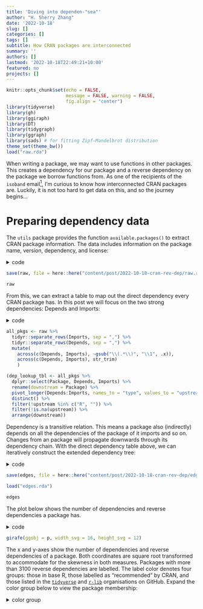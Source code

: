 ```yaml
---
title: 'Diving into dependen-"sea"'
author: "H. Sherry Zhang"
date: '2022-10-18'
slug: []
categories: []
tags: []
subtitle: How CRAN packages are interconnected
summary: ''
authors: []
lastmod: '2022-10-18T22:49:21+10:00'
featured: no
projects: []
---
```


```r
knitr::opts_chunk$set(echo = FALSE, 
                      message = FALSE, warning = FALSE,
                      fig.align = "center")
library(tidyverse)
library(gh)
library(ggiraph)
library(DT)
library(tidygraph)
library(ggraph)
library(sads) # for fitting Zipf–Mandelbrot distribution
theme_set(theme_bw())
load("raw.rda")
```

When writing a package, we may want to use functions in other packages. This creates a dependency for our package and a reverse dependency on the package we borrow functions from. As one of the recipients of the `isoband` email[^1], I'm curious to know how interconnected CRAN packages are. Luckily, it is not too hard to get data on this, and so the journey begins...

[^1]: On 5th Oct, CRAN sent out a massive email to inform 4747 downstream package maintainers of the potential archive of package `isoband` on 2022-10-19.

# Preparing dependency data

The `utils` package provides the function `available.packages()` to extract CRAN package information. The data includes information on the package name, version, dependency, and license:

<details><summary>code</summary>
```r
utils::available.packages() %>% as_tibble()
```
</details>

```r
save(raw, file = here::here("content/post/2022-10-18-cran-rev-dep/raw.rda"))
```

```r
raw
```

From this, we can extract a table to map out the direct dependency every CRAN package has. In this post we will focus on the two strong dependencies: Depends and Imports:

<details><summary>code</summary>

```r
all_pkgs <- raw %>% 
  tidyr::separate_rows(Imports, sep = ",") %>% 
  tidyr::separate_rows(Depends, sep = ",") %>% 
  mutate(
    across(c(Depends, Imports), ~gsub("\\(.*\\)", "\\1", .x)),
    across(c(Depends, Imports), str_trim)
    )

(dep_lookup_tbl <- all_pkgs %>% 
  dplyr::select(Package, Depends, Imports) %>% 
  rename(downstream = Package) %>% 
  pivot_longer(Depends:Imports, names_to = "type", values_to = "upstream") %>% 
  distinct() %>% 
  filter(!upstream %in% c("R", "")) %>% 
  filter(!is.na(upstream)) %>% 
  arrange(downstream))
```

</details>

```r
all_pkgs <- raw %>% 
  tidyr::separate_rows(Imports, sep = ",") %>% 
  tidyr::separate_rows(Depends, sep = ",") %>% 
  mutate(
    across(c(Depends, Imports), ~gsub("\\(.*\\)", "\\1", .x)),
    across(c(Depends, Imports), str_trim)
    )

(dep_lookup_tbl <- all_pkgs %>% 
  dplyr::select(Package, Depends, Imports) %>% 
  rename(downstream = Package) %>% 
  pivot_longer(Depends:Imports, names_to = "type", values_to = "upstream") %>% 
  distinct() %>% 
  filter(!upstream %in% c("R", "")) %>% 
  filter(!is.na(upstream)) %>% 
  arrange(downstream))
```

Dependency is a transitive relation. This means a package also (indirectly) depends on all the dependencies of the package of it imports and so on. Changes from an package will propagate downwards through its dependency chain. With the direct dependency table above, we can iteratively construct the extended dependency tree:

<details><summary>code</summary>
```r
find_all_deps <- function(upstream, data){
  print(upstream)
  dt <- tibble()
  dt2 <- data
  i <- 1
  while(nrow(dt2) > nrow(dt)){
    print(i)
    dt <- dt2
    n <- paste0("upstream", i) 
    dt2 <- dt %>% 
      rename(upstream = downstream) %>% 
      left_join(dep_lookup_tbl %>% select(-type), by = "upstream") %>% 
      rename(!!quo_name(n) := upstream)
    i <- i + 1
  }
  
  dep <- dt2 %>%
    pivot_longer(
      cols = c(contains("upstream"),  "downstream"),
      names_to = "dump", values_to = "downstream") %>%
    distinct(downstream) %>%
    filter(!is.na(downstream)) %>%
    mutate(downstream = sort(downstream))
  return(dep)
}

dep_all <- dep_lookup_tbl %>% 
  arrange(-desc(upstream)) %>% 
  nest(direct_deps = -upstream) %>% 
  mutate(all_deps = map2(upstream, direct_deps, find_all_deps))

(edges <- dep_all %>% 
    select(-direct_deps) %>% 
    unnest(all_deps) %>% 
    filter(!is.na(upstream), !is.na(downstream)))
```
</details>

```r
save(edges, file = here::here("content/post/2022-10-18-cran-rev-dep/edges.rda"))
```

```r
load("edges.rda")
```

```r
edges
```

The plot below shows the number of dependencies and reverse dependencies a package has.

<details><summary>code</summary>
```r
nodes <- tibble(id = unique(c(edges$upstream, edges$downstream))) %>% 
  left_join(edges %>% count(upstream, name = "n_revdep"), by = c("id" = "upstream")) %>% 
  left_join(edges %>% count(downstream, name = "n_dep"), by = c("id" = "downstream")) %>% 
  filter(!is.na(id)) %>% 
  mutate(n_revdep = ifelse(is.na(n_revdep), 0, n_revdep),
         n_dep = ifelse(is.na(n_dep), 0, n_dep))

################################################################
# deriving color categories
recommended <- raw %>% filter(Priority == "recommended") %>% pull(Package)

base <- c("base", "compiler", "datasets", "grDevices", "graphics", "grid", "methods", "parallel", "splines", "stats", "stats4", "tcltk", "tools", "translations", "utils")

r_lib_gh <- gh("GET /orgs/{username}/repos", username = "r-lib", .limit = 200)
r_lib <- vapply(r_lib_gh, "[[", "", "name")

r_tidyverse_gh <- gh("GET /orgs/{username}/repos", username = "tidyverse", .limit = 40)
tidyverse <- vapply(r_tidyverse_gh, "[[", "", "name")

nodes <- nodes %>% 
  mutate(category = 
           case_when(id %in% tidyverse ~ "tidyverse", 
                     id %in% base ~ "base",
                     id %in% r_lib ~ "r-lib",
                     id %in% recommended ~ "recommended",
                     TRUE ~ "zzz"))
################################################################
# to deal with zero mark after sqrt tranform
# https://github.com/tidyverse/ggplot2/issues/980
mysqrt_trans <- function() {
    scales::trans_new("mysqrt", 
              transform = base::sqrt,
              inverse = function(x) ifelse(x<0, 0, x^2),
              domain = c(0, Inf))
}

p <- nodes %>% 
  mutate(tooltip = glue::glue("Pkg: {id}, dep: {n_dep}, revdep: {n_revdep}")) %>% 
  ggplot(aes(x = n_dep, y = n_revdep)) + 
  geom_point_interactive(aes(tooltip = tooltip)) +
  ggrepel::geom_text_repel(
    data = nodes %>% filter(n_revdep > 3100),
    aes(color= category, label = id), min.segment.length = 0) +
  scale_color_brewer(palette = "Set1") + 
  scale_y_continuous(breaks = c(0,  50, 200, 500, 1000, 2500, 5000, 7500, 10000, 15000), trans = "mysqrt") + 
  scale_x_continuous(breaks = c(0, 1, 5, 10, 20, 40, 80, 120, 160, 200), trans = "mysqrt") + 
  theme(panel.grid.minor = element_blank(),
        legend.position = "bottom") + 
  xlab("Number of dependencies") + 
  ylab("Number of reverse dependencies")
```

```r
girafe(ggobj = p, width_svg = 16, height_svg = 12)
```

</details>

```r
girafe(ggobj = p, width_svg = 16, height_svg = 12)
```


The x and y-axes show the number of dependencies and reverse dependencies of a package. Both coordinates are square root transformed to accommodate for the skewness in both measures. Packages with more than 3100 reverse dependencies are labelled. The label color denotes four groups: those in base R, those labelled as "recommended" by CRAN, and those listed in the [`tidyverse`](https://github.com/tidyverse) and [`r-lib`](https://github.com/r-lib) organisations on GitHub. Expand the color group below to view the package membership:

<details><summary>color group</summary>

```r
#| code-fold: true
nodes %>% 
  filter(category != "zzz") %>% 
  group_by(category) %>% 
  summarise(packages = paste(id, collapse = ", ")) %>% 
  arrange(category = c("base", "recommended", "tidyverse", "r-lib")) %>% 
  gt::gt()
```

</detail>

The plot is interactive so you can hover over points of your interest to read the package name and its numbers of (reverse) dependency.

# It's okay to be a couch Pareto

As you would have already noticed, the distribution of the number of reverse dependencies is highly skewed, even after the square root transformation. To better visualise how the lower number of reverse dependency is distributed, we can plot its cumulative distribution:

<details><summary>code</summary>
```r
#| echo: true
#| code-fold: true
prct_tbl <- purrr::map_dfr(
  unique(nodes$n_revdep) %>% sort(), 
  ~tibble(n = .x, prct = nrow(filter(nodes, n_revdep <= .x)) /nrow(nodes)))

tgt_pnts <- prct_tbl %>% 
  mutate(p = round(prct, digits = 3)) %>% 
  filter(p %in% c(0.9, 0.95, 0.99, 0.995, 0.999) | prct == 1 | n %in% c(0, 1, 5)) %>% 
  group_by(p) %>% 
  filter(n == min(n))

p2 <- prct_tbl %>% 
  ggplot() +
  geom_line(aes(x = n, y = prct)) + 
  geom_point(data = tgt_pnts, aes(x = n, y = prct)) + 
  geom_label(data = tgt_pnts, aes(x = n, y = prct + 0.01, label = p)) + 
  scale_x_continuous(breaks = round(c(0:3, 10, 100, tgt_pnts$n, max(prct_tbl$n)))) + 
  coord_trans("pseudo_log") + 
  theme(panel.grid.minor = element_blank()) + 
  ylab("Percentage of CRAN pkgs with <= n reverse dependencies")
```

```r
p2
```

</details>

```r
p2
```


Whether you have guessed or not:

-   73.9% of CRAN packages don't have any reverse dependency;
-   fewer than 10% of the packages on CRAN have more than 5 reverse dependencies; and
-   only 1% of the packages have more than 300 reverse dependencies

So while the majority of the R packages do not need reverse dependency checks, a small number of core packages need to test against hundreds or even thousands of reverse dependencies for every new release.

Alternatively, we can rank the packages by their number reverse dependencies (the package with the largest number of reverse dependencies is ranked first). The advantage of this is that there turns out to be a distribution that can capture the shape well: the Zipf--Mandelbrot distribution, the generalised zipf distribution, which is commonly used to model corpus frequency in linguistics:

<details><summary>code</summary>

```r
#| code-fold: true
nodes_rank <- nodes %>%  
  mutate(rank = rank(-n_revdep, ties.method = "first")) %>% 
  filter(n_revdep > 0)

dt_pos <- nodes %>% filter(n_revdep > 0) %>% pull(n_revdep) %>% sort(decreasing = TRUE)
pred1 <- fitrad(dt_pos, "mand") %>% radpred()
fitted <- tibble(
  rank = pred1$rank,
  mand = pred1$abund, 
  count = dt_pos)

p3 <- nodes_rank %>% 
  ggplot(aes(x = rank, y = n_revdep)) + 
  geom_point_interactive(aes(tooltip = id)) + 
  geom_line(data = fitted, aes(x = rank, y = mand), color = "#314f40") + 
  ggrepel::geom_text_repel(
    data = nodes_rank %>% filter(n_revdep > 3100), 
    aes(label = id, color = category),
    min.segment.length = 0) + 
  scale_y_continuous(breaks = c(10, 50, 200, 500, 1000, 2500, 5000, 7500, 10000, 15000)) + 
  scale_x_continuous(breaks = c(0, 1, 10, 50, 100, 200, 500, 1000, 2000, 5000, 10000, 20000)) + 
  coord_trans(x = "sqrt", y = "sqrt") + 
  scale_color_brewer(palette = "Set1") + 
  theme_bw() + 
  theme(panel.grid.minor = element_blank(), 
        legend.position = "bottom") + 
  ylab("number of reverse dependencies")

```

```r
girafe(ggobj = p3, width_svg = 16, height_svg = 12)
```

</details>

```r
girafe(ggobj = p3, width_svg = 16, height_svg = 12)
```


# Contender for the next isoband

We can also find packages with similar characteristics as `isoband`: those with a huge number of reverse dependencies (n \> 3000) while not managed by base R or RStudio or listed as recommended on CRAN:

```r
nodes_rank %>% 
  filter(n_revdep > 3000, category == "zzz", id != "isoband") %>% 
  select(id, n_revdep) %>% 
  arrange(-n_revdep) %>% 
  rename(Package = id, `# of reverse dependency` = n_revdep) %>% 
  gt::gt()
```

In a quick glance, these packages fall into three categories:

1.  **Color packages**: `colorspace`, `RColorBrewer`, `viridisLite`, `munsell`
2.  **Super giants**:

-   `Rcpp` for interfacing to C++ for fast computation;
-   `jsonlite` for parsing JSON; and
-   `stringi` for string manipulation.

3.  **Hidden dependencies**: These packages don't have a huge number of direct dependencies themselves but is imported by a giant package:

-   imported by `ggplot2`:
    -   `digest` for hashing object in R, and
    -   `farver` and `labelling` are imported by `scales`, which in turn is imported by `ggplot2`
-   imported by `tibble`:
    -   `fansi` for ANSI text formatting, and
    -   `utf8` for processing UTF encoding, imported by `pillar`, which is imported by `tibble`
-   imported by `shiny`: `mime` for converting file name extension, and
-   imported by `knitr`: `yaml` for YAML text conversion

# The social network

Finally, the network diagram! I have tried to include all `r scales::comma(nrow(nodes))` nodes and `r scales::comma(nrow(edges))` pairs of edges in a single diagram and I do not blame my computer for rejecting it with

    vector memory exhausted (limit reached?). 

To avert this error, I plot a subset of the large number of packages with n ≤ 5 reverse dependencies. Specifically, for each n ≤ 5, I randomly select 40 packages with the given n. After playing around with layouts and other aesthetics, here is the result...

<details><summary>code</summary>

```r
#| code-fold: true
wirdos <- c("brglm", "profileModel", "ExPosition", "prettyGraphs", "seasonal", "x13binary", "scalreg", "lars", "elasticnet")
more_than5 <- nodes %>% filter(n_revdep > 5) %>% filter(!id %in% wirdos)
set.seed(123)
less_than5 <- nodes %>% 
  filter(n_revdep <= 5) %>% 
  nest_by(n_revdep, .key = "nested") %>% 
  mutate(id = list(map(nested, ~sample(.x, size = 40))$id)) %>% 
  unnest(id) %>% 
  select(-nested) %>% 
  ungroup()

new_nodes <- bind_rows(more_than5, less_than5)
new_edges <- dep_lookup_tbl %>% filter(upstream %in% new_nodes$id & downstream %in% new_nodes$id) %>% select(-type)
new_nodes <- new_nodes %>% filter(id %in% c(new_edges$downstream, new_edges$upstream))
g <- tbl_graph(nodes = new_nodes, edges = new_edges, directed = TRUE)

ggraph(g, layout = "fr") + 
  geom_edge_link(alpha = 0.1) + 
  geom_node_label(data = ~ .x %>% filter(n_revdep >= 3200), aes(label =id), repel = TRUE) + 
  geom_node_point(aes(size = n_revdep), alpha = 0.5) + 
  theme_void() + 
  theme(legend.position = "none")
```

</details>

```r
ggsave(file = here::here("figures/test2.png"), bg = "white", width = 25, height = 25)
```

```r
#| column: screen
knitr::include_graphics("network.png")
```
